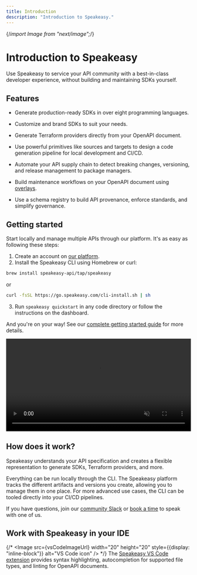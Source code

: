 ```yaml
---
title: Introduction
description: "Introduction to Speakeasy."
---
```



{/*import Image from "next/image";*/}

# Introduction to Speakeasy

Use Speakeasy to service your API community with a best-in-class developer experience, without building and maintaining SDKs yourself.

## Features

* Generate production-ready SDKs in over eight programming languages. 

* Customize and brand SDKs to suit your needs.

* Generate Terraform providers directly from your OpenAPI document.

* Use powerful primitives like sources and targets to design a code generation pipeline for local development and CI/CD.

* Automate your API supply chain to detect breaking changes, versioning, and release management to package managers.

* Build maintenance workflows on your OpenAPI document using [overlays](/docs/prep-openapi/overlays/create-overlays).

* Use a schema registry to build API provenance, enforce standards, and simplify governance.

## Getting started

Start locally and manage multiple APIs through our platform. It's as easy as following these steps: 

1. Create an account on [our platform](https://app.speakeasy.com).
2. Install the Speakeasy CLI using Homebrew or curl:
```bash
brew install speakeasy-api/tap/speakeasy
```
or
```bash
curl -fsSL https://go.speakeasy.com/cli-install.sh | sh
```
3. Run `speakeasy quickstart` in any code directory or follow the instructions on the dashboard.

And you're on your way! See our [complete getting started guide](/docs/create-client-sdks) for more details.
<span className="br"></span>

<video controls={false} loop={true} autoPlay={true} muted={true} width="100%" >
   <source src={cli_quickstart} type="video/mp4" />
</video>

## How does it work?

Speakeasy understands your API specification and creates a flexible representation to generate SDKs, Terraform providers, and more.

Everything can be run locally through the CLI. The Speakeasy platform tracks the different artifacts and versions you create, allowing you to manage them in one place. For more advanced use cases, the CLI can be tooled directly into your CI/CD pipelines. 

If you have questions, join our [community Slack](https://join.slack.com/t/speakeasy-dev/shared\_invite/zt-1df0lalk5-HCAlpcQiqPw8vGukQWhexw) or [book a time](https://calendly.com/d/5dm-wvm-2mx/chat-with-speakeasy-team) to speak with one of us.

## Work with Speakeasy in your IDE

{/* <Image src={vsCodeImageUrl} width="20" height="20" style={{display: "inline-block"}} alt="VS Code icon" />  */}
The [Speakeasy VS Code extension](https://marketplace.visualstudio.com/items?itemName=Speakeasy.speakeasy-vscode-extension) provides syntax highlighting, autocompletion for supported file types, and linting for OpenAPI documents.
